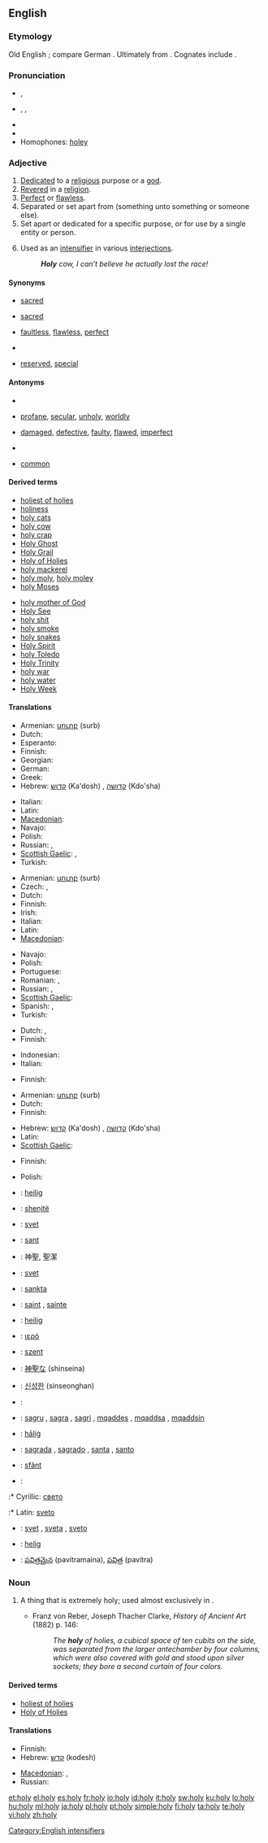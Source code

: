 {{also|hộ lý|holly}}
==English==

===Etymology===
Old English {{term|halig|lang=ang}}; compare German {{term|heilige|lang=de}}. Ultimately from {{proto|Indo-European|ieh₂ǵ-|lang=en}}. Cognates include {{etyl|grc|-}} {{term|ἅγιος|lang=grc|tr=hagios}}.

===Pronunciation===
* {{a|US}} {{IPA|/ˈhəʊli/}}, {{SAMPA|/"h@Uli/}}
* {{a|US}} {{enPR|hōʹlē}}, {{IPA|/ˈhoʊli/}}, {{SAMPA|/"hoUli/}}
* {{audio|en-us-holy.ogg|Audio (US)}}
* {{rhymes|əʊli}}
* Homophones: [[holey]]

===Adjective===
{{en-adj|holier|holiest}}

# [[dedicated|Dedicated]] to a [[religious]] purpose or a [[god]].
# [[revere|Revered]] in a [[religion]].
# [[perfect|Perfect]] or [[flawless]].
# Separated or set apart from (something unto something or someone else).
# Set apart or dedicated for a specific purpose, or for use by a single entity or person.
# {{context|slang}} Used as an [[intensifier]] in various [[interjection]]s.
#: '''''Holy''' cow, I can’t believe he actually lost the race!''

====Synonyms====
* {{sense|dedicated to a religious purpose or a god}} [[sacred]]
* {{sense|revered in a religion}} [[sacred]]
* {{sense|perfect, flawless}} [[faultless]], [[flawless]], [[perfect]]
* {{sense|separated or set apart from something}}
* {{sense|set apart or dedicated for a specific purpose}} [[reserved]], [[special]]

====Antonyms====
* {{sense|dedicated to a religious purpose or a god}}
* {{sense|revered in a religion}} [[profane]], [[secular]], [[unholy]], [[worldly]]
* {{sense|perfect, flawless}} [[damaged]], [[defective]], [[faulty]], [[flawed]], [[imperfect]]
* {{sense|separated or set apart from something}}
* {{sense|set apart or dedicated for a specific purpose}} [[common]]

====Derived terms====
{{rel-top|terms derived from ''holy''}}
* [[holiest of holies]]<!--belongs both here and under the noun-->
* [[holiness]]
* [[holy cats]]
* [[holy cow]]
* [[holy crap]]
* [[Holy Ghost]]
* [[Holy Grail]]
* [[Holy of Holies]]<!--belongs both here and under the noun-->
* [[holy mackerel]]
* [[holy moly]], [[holy moley]]
* [[holy Moses]]
{{rel-mid}}
* [[holy mother of God]]
* [[Holy See]]
* [[holy shit]]
* [[holy smoke]]
* [[holy snakes]]
* [[Holy Spirit]]
* [[holy Toledo]]
* [[Holy Trinity]]
* [[holy war]]
* [[holy water]]
* [[Holy Week]]
<!--these are derived from "holiness":
* [[His Holiness]]
* [[Your Holiness]]
-->
{{rel-bottom}}

====Translations====
{{trans-top|dedicated to a religious purpose}}
* Armenian: [[սուրբ]] (surb)
* Dutch: {{t+|nl|heilig}}
* Esperanto: {{t-|eo|sankta|xs=Esperanto}}
* Finnish: {{t+|fi|pyhä}}
* Georgian: {{t-|ka|წმინდა|tr=cminda|sc=Geor|xs=Georgian}}
* German: {{t+|de|heilig}}
* Greek: {{t+|el|άγιος|tr=aghios}}
* Hebrew: [[קדוש]] (Ka'dosh) {{m}}, [[קדושה]] (Kdo'sha) {{f}}
{{trans-mid}}
* Italian: {{t+|it|sacro}}
* Latin: {{t+|la|sacer}}
* [[Macedonian]]: {{t-|mk|свет|m|tr=svet}}
* Navajo: {{tø|nv|diyin}}
* Polish: {{t+|pl|święty|m}}
* Russian: {{t+|ru|священный|tr=sv'aš'énnyj}}, {{t+|ru|святой|tr=sv'atój}}
* [[Scottish Gaelic]]: {{t-|gd|naomh|xs=Scottish Gaelic}},  {{t-|gd|coisrigte|xs=Scottish Gaelic}}
* Turkish: {{t|tr|kutsal}}
{{trans-bottom}}

{{trans-top|revered in a religion}}
* Armenian: [[սուրբ]] (surb)
* Czech: {{t-|cs|svatý|m}}, {{t-|cs|posvátný|m}}
* Dutch: {{t+|nl|heilig}}
* Finnish: {{t+|fi|pyhä}}
* Irish: {{t|ga|naofa|xs=Irish}}
* Italian: {{t+|it|santo}}
* Latin: {{t+|la|sanctus}}
* [[Macedonian]]: {{t-|mk|свет|m|tr=svet}}
{{trans-mid}}
* Navajo: {{tø|nv|diyin}}
* Polish: {{t+|pl|święty|m}}
* Portuguese: {{t+|pt|sagrado|m}}
* Romanian: {{t-|ro|sfânt}},  {{t-|ro|sânt}}
* Russian: {{t+|ru|священный|tr=sv'aš'énnyj}}, {{t+|ru|святой|tr=sv'atój}}
* [[Scottish Gaelic]]: {{t-|gd|naomh|xs=Scottish Gaelic}}
* Spanish: {{t+|es|santo|m}}, {{t-|es|santa|f}}
* Turkish: {{t|tr|kutsal}}
{{trans-bottom}}

{{trans-top|flawless}}
* Dutch: {{t|nl|foutloos}}, {{qualifier|in expression: ... huisje}} {{t+|nl|heilig}}
* Finnish: {{t+|fi|pyhä}}
{{trans-mid}}
* Indonesian: {{t|id|suci}}
* Italian: {{t+|it|immacolato}}
{{trans-bottom}}

{{trans-top|separated from or set apart}}
* Finnish: {{t|fi|pyhitetty}}
{{trans-mid}}
{{trans-bottom}}

{{trans-top|dedicated for a specific purpose}}
* Armenian: [[սուրբ]] (surb)
* Dutch: {{t+|nl|heilig}}
* Finnish: {{t|fi|pyhitetty}}
{{trans-mid}}
* Hebrew: [[קדוש]] (Ka'dosh) {{m}}, [[קדושה]] (Kdo'sha) {{f}}
* Latin: {{t+|la|sacer}}
* [[Scottish Gaelic]]: {{t-|gd|coisrigte|xs=Scottish Gaelic}}
{{trans-bottom}}

{{trans-top|slang intensifier}}
* Finnish: {{t+|fi|pyhä}}
{{trans-mid}}
* Polish: {{t+|pl|święty|m}}
{{trans-bottom}}

{{checktrans-top}}
* {{ttbc|Afrikaans}}: [[heilig]]
* {{ttbc|Albanian}}: [[shenjtë]]
* {{ttbc|Bosnian}}: [[svet]]
* {{ttbc|Catalan}}: [[sant]]
* {{ttbc|Chinese}}: 神聖, 聖潔
* {{ttbc|Croatian}}: [[svet]]
* {{ttbc|Esperanto}}: [[sankta]]
* {{ttbc|French}}: [[saint]] {{m}}, [[sainte]] {{f}}
* {{ttbc|German}}: [[heilig]]
* {{ttbc|Greek}}: [[ιερό]]
* {{ttbc|Hungarian}}: [[szent]]
* {{ttbc|Japanese}}: [[神聖な]] (shinseina)
* {{ttbc|Korean}}: [[신성한]] (sinseonghan)
{{trans-mid}}
* {{ttbc|Kurdish}}: {{ku-Arab|[[پیرۆز]]}}
* {{ttbc|Maltese}}: [[sagru]] {{m}}, [[sagra]] {{f}}, [[sagri]] {{p}}, [[mqaddes]] {{m}}, [[mqaddsa]] {{f}}, [[mqaddsin]] {{p}}
* {{ttbc|Old English}}: [[halig|hāliġ]]
* {{ttbc|Portuguese}}: [[sagrada]] {{f}}, [[sagrado]] {{m}}, [[santa]] {{f}}, [[santo]] {{m}}
* {{ttbc|Romanian}}: [[sfânt]]
* {{ttbc|Serbian}}:
:* Cyrillic: [[свето]] {{n}}
:* Latin: [[sveto]] {{n}}
* {{ttbc|Slovene}}: [[svet]] {{m}}, [[sveta]] {{f}}, [[sveto]] {{n}}
* {{ttbc|Swedish}}: [[helig]]
* {{ttbc|Telugu}}: [[పవిత్రమైన]] (pavitramaina), [[పవిత్ర]] (pavitra)
{{trans-bottom}}

===Noun===
{{en-noun|holies}}

# {{archaic}} A thing that is extremely holy; used almost exclusively in {{term|Holy of Holies}}.
#* Franz von Reber, Joseph Thacher Clarke, ''History of Ancient Art'' (1882) p. 146:
#*: ''The '''holy''' of holies, a cubical space of ten cubits on the side, was separated from the larger antechamber by four columns, which were also covered with gold and stood upon silver sockets; they bore a second curtain of four colors.''

====Derived terms====
* [[holiest of holies]]
* [[Holy of Holies]]

====Translations====
{{trans-top|holy thing}}
* Finnish: {{t+|fi|pyhä}}
* Hebrew: [[קדש]] (kodesh)
{{trans-mid}}
* [[Macedonian]]: {{t-|mk|светиња|f|tr=svétinja}},  {{t|mk|светост|f|tr=svétost}}
* Russian: {{t+|ru|святыня|f|tr=sv'atýn'a}}
{{trans-bottom}}

[[Category:English intensifiers]]

[[et:holy]]
[[el:holy]]
[[es:holy]]
[[fr:holy]]
[[io:holy]]
[[id:holy]]
[[it:holy]]
[[sw:holy]]
[[ku:holy]]
[[lo:holy]]
[[hu:holy]]
[[ml:holy]]
[[ja:holy]]
[[pl:holy]]
[[pt:holy]]
[[simple:holy]]
[[fi:holy]]
[[ta:holy]]
[[te:holy]]
[[vi:holy]]
[[zh:holy]]
